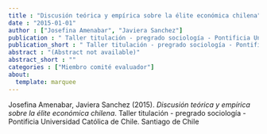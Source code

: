 ```yaml
---
title : "Discusión teórica y empírica sobre la élite económica chilena"
date : "2015-01-01"
author : ["Josefina Amenabar", "Javiera Sanchez"]
publication : " Taller titulación - pregrado sociología - Pontificia Universidad Católica de Chile. Santiago de Chile"
publication_short : " Taller titulación - pregrado sociología - Pontificia Universidad Católica de Chile. Santiago de Chile"
abstract : "(Abstract not available)"
abstract_short : ""
categories : ["Miembro comité evaluador"]
about:
  template: marquee
---
```



::: {.callout-note title="How to cite this work"}

Josefina Amenabar, Javiera Sanchez (2015). *Discusión teórica y empírica sobre la élite económica chilena*.  Taller titulación - pregrado sociología - Pontificia Universidad Católica de Chile. Santiago de Chile

:::

